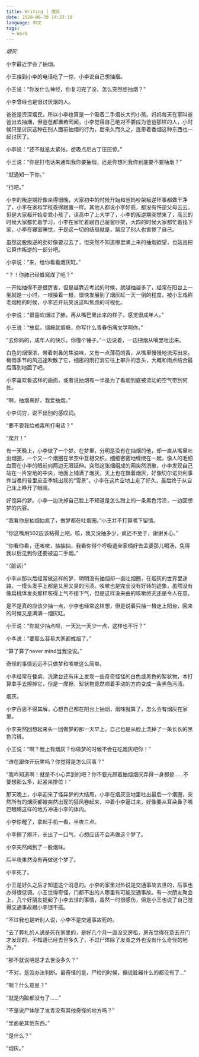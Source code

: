 ```yaml
---
title: Writing | 煙灰
date: 2020-06-30 14:27:18
language: 中文
tags:
  - Work
---
```


_烟灰_

小李最近学会了抽烟。

小王接到小李的电话吃了一惊，小李说自己想抽烟。

小王说：“你发什么神经，你复习完了没，怎么突然想抽烟？”

小李曾经也是很讨厌烟的人。

爸爸是资深烟民，所以小李也算是一个吸着二手烟长大的小孩。妈妈每天在家叫爸爸出去抽烟，但爸爸都置若罔闻，小李觉得自己绝对不要成为爸爸那样的人，小时候只是讨厌这种在别人面前抽烟的行为，后来久而久之，连带着香烟这种东西也一起讨厌了。

小李说：“还不就是太紧张，想吸点尼古丁压压惊。”

小王说：“你是打电话来通知我你要抽烟，还是你想问我你到底要不要抽烟？”

“就通知一下你。”

“行吧。”

小李的叛逆期好像来得很晚，大家初中的时候开始和爸妈吵架叛逆坏事都做干净了，小李在家和学校乖得跟蛋一样。其他人都说小李好乖，都没有忤逆父母云云。但是大家都开始变乖小孩了，读高中了上大学了，小李的叛逆期突然来了，高三的时候大家都忙着学习，小李在家忙着跟自己爸爸吵架，大四的时候大家都忙着找下家，小李在寝室睡觉，于是这一切的结局就是，膈应了别人也害惨了自己。

虽然这股叛逆的劲好像要过去了，但突然不知道哪里涌上来的抽烟欲望，也姑且把它算作叛逆的一部分吧。

小李说：“来，给你看看烟灰缸。”

“？！你肺已经蜂窝煤了吧？”

一开始抽得不是很厉害，但是越靠近考试的时候，就越抽越多了，经常在阳台上一坐就是一小时，一根接着一根，很快发展到了烟灰缸一天一倒的程度。被小王戏称老烟枪的时候，小李还开玩笑说这叫焦虑的可视化。

小李说：“很喜欢烟过了肺，再从嘴巴里出来的样子，感觉很成年人。”

小王说：“放屁，烟瘾就烟瘾，你写什么青春伤痛文学啊你。”

“去你妈的，成年人的快乐，你懂个锤子。”一边说着，一边把烟从嘴里吐出来。

白色的烟很浓，带着刺鼻的焦油味，又有一点薄荷的香，从嘴里慢慢地流泻出来。梅雨季节的风迅速吹散了它，细密的雨打消它往上攀升的念头，大概和雨点结合最后落到地面了吧。

小李喜欢看这样的画面，或者说抽烟有一半是为了看烟到底被流动的空气带到何处。

“啊，抽烟真好，我爱抽烟。”

小李词穷，说不出别的感叹词。

“要不要我给戒毒所打电话？”

“爬开！”

有一天晚上，小李做了一个梦。在梦里，分明是没有在抽烟的他，却一直从嘴里吐出烟圈，一个又一个烟圈在半空中互相交织，细细密密地缠绕在一起，像人的毛细血管在小李的眼前向两边无限延伸。突然这张烟组成的网突然消散，小李发现自己站在一片空地的中央，地面上铺满了烟灰，天上也在飘着烟灰，好像切尔诺贝利事件当晚的普里皮亚季城出现的“雪景”。小李在这片空地上走了好久，最后终于从自己床上睁开了眼睛。

好诡异的梦。小李一边洗掉自己脸上不知道是怎么蹭上的一条黑色污渍，一边回想梦的内容。

“我看你是抽烟抽疯了，做梦都在吐烟圈。”小王并不打算嘴下留情。

“你这嘴用502应该粘得上吧。咳，我又没抽多少，疯还不至于，谢谢关心。”

“你看你看，还咳嗽，抽抽抽，我看你得个呼吸道全家桶好去孟婆那儿喝汤，免得我以后见到你还要被迫二手烟。”

“（脏话）”

小李从那以后经常做这样的梦，明明没有抽烟却一直吐烟圈，在烟灰的世界里迷路，一摸头发手上都是又黑又臭的污渍。咳嗽也是完全没有好转的迹象，虽然没有像扁桃体发炎那样咳得上气不接下气，但是这样没来由的咳嗽终究还是令人在意。

是不是真的应该少抽一点，小李也经常这样想，但是说着只抽一根走上阳台，回来的时候又是满满一烟灰缸。

小王说：“你就少抽点呗，一天比一天少一点，这样也不行？”

小李说：“要那么容易大家都戒烟了。”

“算了算了never mind当我没说。”

奇怪的事情远远不只做梦和咳嗽这么简单。

小李经常在餐桌、洗漱台还有床上发现一些奇奇怪怪的白色或黑色的絮状物，本打算拿手去擦掉它，但是一摩擦，絮状物竟然顺着手动的方向变成一条黑色污渍。

烟灰。

小李百思不得其解，心想自己都在阳台上抽烟，烟味就算了，怎么会有烟灰在家里。

小李突然回想起来头一回做梦的那一天早上，自己也是从脸上洗掉了一条长长的黑色污斑。

小王说：“啊？脸上有烟灰？你做梦的时候不会在吃烟灰吧你！”

“谁在跟你开玩笑吗？你觉得是怎么回事？”

“我咋知道啊！就是不小心弄到的吧？你不要光顾着抽烟烟灰弄得一身都是……不要想那么多，赶紧来排位！”

那天晚上，小李迎来了怪异梦的大结局，小李在烟灰空地里吐出最后一个烟圈，突然所有的烟灰都被突然出现的狂风卷起来，冲着小李逼过来，好像要从耳朵鼻子嘴巴眼睛这样的地方冲进小李的体内。

小李惊醒了，拿起手机一看，半夜三点。

小李擦了擦汗，长出了一口气，心想应该不会再做这个梦了。

小李突然闻到了一股烟味。

后半夜果然没有再做这个梦了。

小李死了。

小王是好久之后才知道这个消息的。小李的家里对外说是交通事故去世的，后事也办得很低调。小王觉得奇怪，门都不出的人哪里有可能交通事故。有一次朋友聚会上，几个好朋友提起了小李去世的事情，虽然一时很感伤，但是小王也说了自己觉得交通事故跟小李很不搭。

“不过我也是听别人说，小李不是交通事故死的。

“去了葬礼的人说是死在家里的，是好几个月一直没交房租，房东觉得在意去开门才发现的，不知道已经去世多久了，不过尸体除了发青之外也没有什么奇怪的地方。”

“那不就说明是才去世没多久？”

“不对，是没办法判断。最奇怪的是，尸检的时候，据说脏器什么的都没有了…”

“啊？什么意思？”

“就是内脏都没有了……”

“不是说尸体除了发青没有其他奇怪的地方吗？”

“里面是其他东西。”

“是什么？”

“烟灰。”
